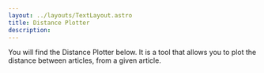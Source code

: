 ```yaml
---
layout: ../layouts/TextLayout.astro
title: Distance Plotter
description: 
---
```



You will find the Distance Plotter below. It is a tool that allows you to plot the distance between articles, from a given article.

<DistancePlotter client:only="react"/>